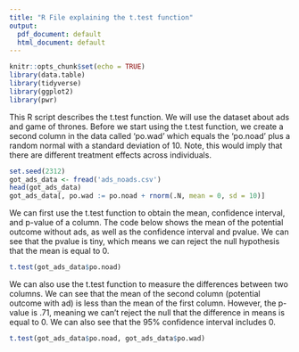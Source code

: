 ```yaml
---
title: "R File explaining the t.test function"
output:
  pdf_document: default
  html_document: default
---
```


```r
knitr::opts_chunk$set(echo = TRUE)
library(data.table)
library(tidyverse)
library(ggplot2)
library(pwr)
```

This R script describes the t.test function. We will use the dataset about ads and game of thrones. Before we start using the t.test function, we create a second column in the data called 'po.wad' which equals the 'po.noad' plus a random normal with a standard deviation of 10. Note, this would imply that there are different treatment effects across individuals.

```r
set.seed(2312)
got_ads_data <- fread('ads_noads.csv')
head(got_ads_data)
got_ads_data[, po.wad := po.noad + rnorm(.N, mean = 0, sd = 10)]
```

We can first use the t.test function to obtain the mean, confidence interval, and p-value of a column. The code below shows the mean of the potential outcome without ads, as well as the confidence interval and pvalue. We can see that the pvalue is tiny, which means we can reject the null hypothesis that the mean is equal to 0.
```r
t.test(got_ads_data$po.noad)
```

We can also use the t.test function to measure the differences between two columns. We can see that the mean of the second column (potential outcome with ad) is less than the mean of the first column. However, the p-value is .71, meaning we can't reject the null that the difference in means is equal to 0. We can also see that the 95% confidence interval includes 0.
```r
t.test(got_ads_data$po.noad, got_ads_data$po.wad)

```
